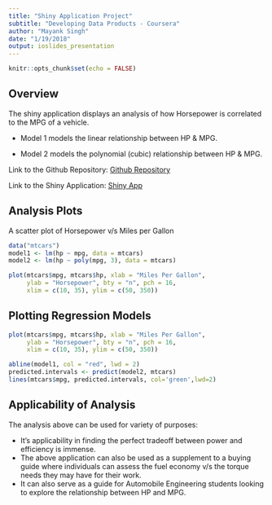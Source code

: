 ```yaml
---
title: "Shiny Application Project"
subtitle: "Developing Data Products - Coursera"
author: "Mayank Singh"
date: "1/19/2018"
output: ioslides_presentation
---
```


<style>
.footer {
    color: black;
    background: #E8E8E8;
    position: fixed;
    top: 90%;
    text-align:center;
    width:100%;
}
</style>



```r
knitr::opts_chunk$set(echo = FALSE)
```


## Overview

The shiny application displays an analysis of how Horsepower is correlated to the MPG of a vehicle.

- Model 1 models the linear relationship between HP & MPG.

- Model 2 models the polynomial (cubic) relationship between HP & MPG.

Link to the Github Repository: [Github Repository](https://github.com/mayanksingh09/datasciencecoursera/tree/master/Developing%20Data%20Products/Project%204%20Shiny%20App)

Link to the Shiny Application: [Shiny App](https://mayanksingh.shinyapps.io/Mayank_Project_4_Shiny_App/)


## Analysis Plots

A scatter plot of Horsepower v/s Miles per Gallon
```r
data("mtcars")
model1 <- lm(hp ~ mpg, data = mtcars)
model2 <- lm(hp ~ poly(mpg, 3), data = mtcars)

plot(mtcars$mpg, mtcars$hp, xlab = "Miles Per Gallon",
     ylab = "Horsepower", bty = "n", pch = 16,
     xlim = c(10, 35), ylim = c(50, 350))


```

## Plotting Regression Models

```r

plot(mtcars$mpg, mtcars$hp, xlab = "Miles Per Gallon",
     ylab = "Horsepower", bty = "n", pch = 16,
     xlim = c(10, 35), ylim = c(50, 350))

abline(model1, col = "red", lwd = 2)
predicted.intervals <- predict(model2, mtcars)
lines(mtcars$mpg, predicted.intervals, col='green',lwd=2)

```


## Applicability of Analysis

The analysis above can be used for variety of purposes:

- It's applicability in finding the perfect tradeoff between power and efficiency is immense.
- The above application can also be used as a supplement to a buying guide where individuals can assess the fuel economy v/s the torque needs they may have for their work.
- It can also serve as a guide for Automobile Engineering students looking to explore the relationship between HP and MPG.
